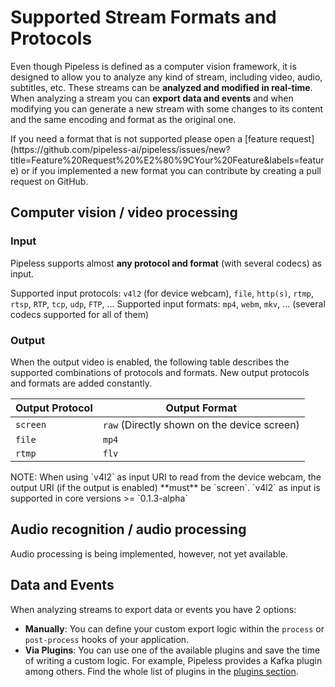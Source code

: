 # Supported Stream Formats and Protocols

Even though Pipeless is defined as a computer vision framework, it is designed to allow you to analyze any kind of stream, including video, audio, subtitles, etc. These streams can be **analyzed and modified in real-time**. When analyzing a stream you can **export data and events** and when modifying you can generate a new stream with some changes to its content and the same encoding and format as the original one.


<Callout>
If you need a format that is not supported please open a [feature request](https://github.com/pipeless-ai/pipeless/issues/new?title=Feature%20Request%20%E2%80%9CYour%20Feature&labels=feature) or if you implemented a new format you can contribute by creating a pull request on GitHub.
</Callout>

## Computer vision / video processing

### Input

Pipeless supports almost **any protocol and format** (with several codecs) as input.

Supported input protocols: `v4l2` (for device webcam), `file`, `http(s)`, `rtmp`, `rtsp`, `RTP`, `tcp`, `udp`, `FTP`, ...
Supported input formats: `mp4`, `webm`, `mkv`, ... (several codecs supported for all of them)

### Output

When the output video is enabled, the following table describes the supported combinations of protocols and formats. New output protocols and formats are added constantly.

| Output Protocol | Output Format
| --------------- | ------------- |
| `screen`        | `raw` (Directly shown on the device screen) |
| `file`          | `mp4`         |
| `rtmp`          | `flv`         |

<Callout>
NOTE: When using `v4l2` as input URI to read from the device webcam, the output URI (if the output is enabled) **must** be `screen`. `v4l2` as input is supported in core versions >= `0.1.3-alpha`
</Callout>

## Audio recognition / audio processing

Audio processing is being implemented, however, not yet available.

## Data and Events

When analyzing streams to export data or events you have 2 options:

* **Manually**: You can define your custom export logic within the `process` or `post-process` hooks of your application.
* **Via Plugins**: You can use one of the available plugins and save the time of writing a custom logic. For example, Pipeless provides a Kafka plugin among others. Find the whole list of plugins in the [plugins section](/v0/plugins).